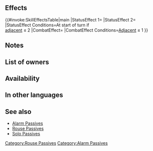 {{Passive
|name=Alarm Atk/Spd
|type=C
|exclusive=0
|canUseWeapon={{WeaponList|Close}}
|canUseMove={{MoveList|Cavalry}}
|properties=random_owner
|1name=Alarm Atk/Spd
|alt1name=Alarm Atk Spd
|1tagid=SID_攻撃速さの奮進4
|1effect=At start of turn, if number of allies adjacent to unit ≤ 2, grants Atk/Spd+6 and【Canto (１)】 to unit for 1 turn. If number of allies adjacent to unit ≤ 1, grants Atk/Spd+3 to unit during combat.<br><br>【Canto (１)】<br>After an attack, Assist skill, or structure destruction, unit can move １ space(s).<br><br>(Unit moves according to movement type. Once per turn. Cannot attack or assist. Only highest value applied. Does not stack. After moving, if a skill that grants another action would be triggered (like with Galeforce), Canto will trigger after the granted action. Unit's base movement has no effect on movement granted. Cannot warp (using skills like Wings of Mercy) a distance greater than unit would be able to move with normal Canto movement.)
|1cost=300
|1required=Rouse Atk/Spd 3
}}
==Effects==
{{#invoke:SkillEffectsTable|main
|StatusEffect 1={{SkillEffectText|Bonuses|Atk/Spd|6}}
|StatusEffect 2={{SEt|Canto (1)}}
|StatusEffect Conditions=At start of turn if<br>[[adjacent]] {{SkillTargetText|Allies}} ≤ 2
|CombatEffect={{SkillEffectText|Temporary buffs|Atk/Spd|3}}
|CombatEffect Conditions=[[Adjacent]] {{SkillTargetText|Allies}} ≤ 1
}}
==Notes==
{{Bonuses}}
{{Canto|statusEffect=1|1}}
{{Temporary buffs}}
==List of owners==
{{Skill Hero List}}
==Availability==
{{PassiveFocusList}}
{{PassiveDistributionList}}
{{PassiveCombatManualList}}
==In other languages==
{{OtherLanguages
|english=Alarm Atk/Spd
|japanese=攻撃速さの奮進
|german=Agr./Ges.-Alarm
|spanishEU=Alarma Ata/Vel
|spanishLA=Alarma Atq./Vel.
|french=Alarme Atq/Vit
|italian=Allarme Att/Vel
|chineseTW=攻擊速度的奮進
|portuguese=Alarme Atq./Vel.
}}
==See also==
{{See also skills|cond=(Description LIKE '%at start of turn, if unit is not adjacent to an ally, grants Atk/Spd%+%for 1 turn%' OR Description LIKE '%grants%【Canto (１)】%for 1 turn%' OR Description LIKE '%number of allies adjacent to unit ≤%') AND Exclusive='1'}}
* [[Skill families/C Passives#Alarm|Alarm Passives]]
* [[Rouse Passives]]
* [[Solo Passives]]
{{Passives Navbox|C}}
[[Category:Rouse Passives]][[Category:Alarm Passives]]